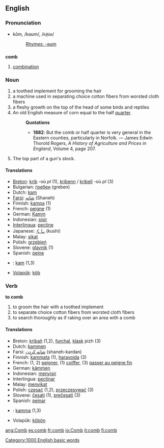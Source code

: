 ==English==

===Pronunciation===
*kōm, /kəʊm/, /<tt>k@Um</tt>/
*:[[Rhymes:English:-əʊm|Rhymes: -əʊm]]

==={{abbreviation}}===
'''comb'''

# [[combination]]

===Noun===
{{en-noun-reg}}

# a toothed implement for grooming the hair
# a machine used in separating choice cotton fibers from worsted cloth fibers
# a fleshy growth on the top of the head of some birds and reptiles
# An old English measure of corn equal to the half [[quarter]].
#:'''Quotations'''
#:*'''1882''': But the comb or half quarter is very general in the Eastern counties, particularly in Norfolk. &mdash; James Edwin Thorold Rogers, ''A History of Agriculture and Prices in England'', Volume 4, page 207.
#The top part of a gun's stock.

==== Translations ====
*[[Breton]]: [[krib]] {{f}} -où ''pl'' (1), [[kribenn]] / [[kribell]] {{f}} -où ''pl'' (3)
*Bulgarian: [[гребен]] (greben) {{m}}
*Dutch: [[kam]] {{m}}
*[[Farsi]]: [[شانه]] (Shaneh)
*Finnish: [[kampa]] (1)
*French: [[peigne]] {{m}} (1)
*German: [[Kamm]] {{m}}
*Indonesian: [[sisir]]
*[[Interlingua]]: [[pectine]]
*Japanese: [[くし]] (kushi)
*Malay: [[sikat]]
*Polish: [[grzebień]] {{m}}
*Slovene: [[glavnik]] {{m}} (1)
*Spanish: [[peine]] {{m}}
*{{sv}}: [[kam]] (1,3)
*[[Volapük]]: [[köb]]

===Verb===
'''to comb'''

# to groom the hair with a toothed implement
# to separate choice cotton fibers from worsted cloth fibers
# to search thoroughly as if raking over an area with a comb

==== Translations ====
*Breton: [[kribañ]] (1,2), [[furchal]], [[klask]] pizh (3)
*Dutch: [[kammen]]
*Farsi: [[شانه کردن]] (shaneh-kardan)
*Finnish: [[kammata]] (1), [[haravoida]] (3)
*French: (1, 2) [[peigner]], (1) [[coiffer]], (3) [[passer au peigne fin]]
*German: [[kämmen]]
*Indonesian: [[sisir|menyisir]]
*Interlingua: [[pectinar]]
*Malay: [[sikat|menyikat]]
*Polish: [[czesać]] (1,2), [[przeczesywać]] (3) 
*Slovene: [[česati]] (1), [[prečesati]] (3)
*Spanish: [[peinar]]
*{{sv}}: [[kamma]] (1,3)
*Volapük: [[köbön]]



[[Category:1000 English basic words]]

[[ang:Comb]]
[[es:comb]]
[[fr:comb]]
[[io:Comb]]
[[it:comb]]
[[fi:comb]]